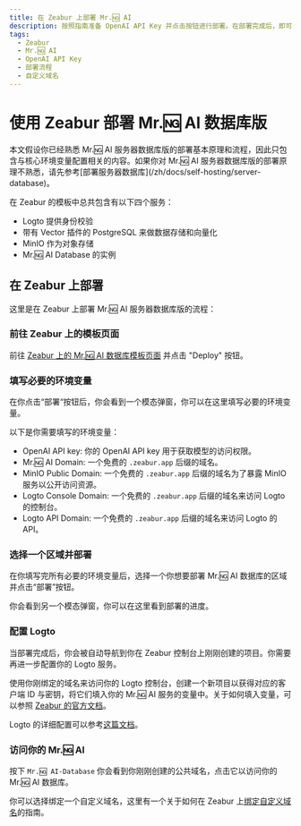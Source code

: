 ```yaml
---
title: 在 Zeabur 上部署 Mr.🆖 AI
description: 按照指南准备 OpenAI API Key 并点击按钮进行部署。在部署完成后，即可开始使用 Mr.🆖 AI 并选择是否绑定自定义域名。
tags:
  - Zeabur
  - Mr.🆖 AI
  - OpenAI API Key
  - 部署流程
  - 自定义域名
---
```


# 使用 Zeabur 部署 Mr.🆖 AI 数据库版

<Callout type="info">
  本文假设你已经熟悉 Mr.🆖 AI
  服务器数据库版的部署基本原理和流程，因此只包含与核心环境变量配置相关的内容。如果你对 Mr.🆖 AI
  服务器数据库版的部署原理不熟悉，请先参考[部署服务器数据库](/zh/docs/self-hosting/server-database)。
</Callout>

在 Zeabur 的模板中总共包含有以下四个服务：

- Logto 提供身份校验
- 带有 Vector 插件的 PostgreSQL 来做数据存储和向量化
- MinIO 作为对象存储
- Mr.🆖 AI Database 的实例

## 在 Zeabur 上部署

这里是在 Zeabur 上部署 Mr.🆖 AI 服务器数据库版的流程：

<Steps>

### 前往 Zeabur 上的模板页面

前往 [Zeabur 上的 Mr.🆖 AI 数据库模板页面](https://zeabur.com/templates/RRSPSD) 并点击 "Deploy" 按钮。

### 填写必要的环境变量

在你点击“部署“按钮后，你会看到一个模态弹窗，你可以在这里填写必要的环境变量。

以下是你需要填写的环境变量：

- OpenAI API key: 你的 OpenAI API key 用于获取模型的访问权限。
- Mr.🆖 AI Domain: 一个免费的 `.zeabur.app` 后缀的域名。
- MinIO Public Domain: 一个免费的 `.zeabur.app` 后缀的域名为了暴露 MinIO 服务以公开访问资源。
- Logto Console Domain: 一个免费的 `.zeabur.app` 后缀的域名来访问 Logto 的控制台。
- Logto API Domain: 一个免费的 `.zeabur.app` 后缀的域名来访问 Logto 的 API。

### 选择一个区域并部署

在你填写完所有必要的环境变量后，选择一个你想要部署 Mr.🆖 AI 数据库的区域并点击“部署”按钮。

你会看到另一个模态弹窗，你可以在这里看到部署的进度。

### 配置 Logto

当部署完成后，你会被自动导航到你在 Zeabur 控制台上刚刚创建的项目。你需要再进一步配置你的 Logto 服务。

使用你刚绑定的域名来访问你的 Logto 控制台，创建一个新项目以获得对应的客户端 ID 与密钥，将它们填入你的 Mr.🆖 AI 服务的变量中。关于如何填入变量，可以参照 [Zeabur 的官方文档](https://zeabur.com/docs/deploy/variables)。

Logto 的详细配置可以参考[这篇文档](/zh/docs/self-hosting/advanced/auth/next-auth/logto)。

### 访问你的 Mr.🆖 AI

按下 `Mr.🆖 AI-Database` 你会看到你刚刚创建的公共域名，点击它以访问你的 Mr.🆖 AI 数据库。

你可以选择绑定一个自定义域名，这里有一个关于如何在 Zeabur 上[绑定自定义域名](https://zeabur.com/docs/deploy/domain-binding)的指南。

</Steps>
